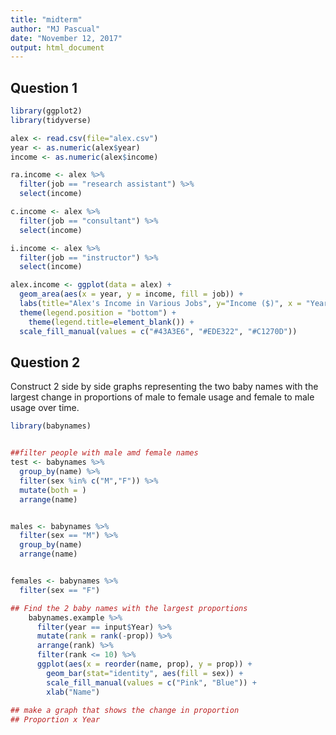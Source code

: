 ```yaml
---
title: "midterm"
author: "MJ Pascual"
date: "November 12, 2017"
output: html_document
---
```


## Question 1

```r
library(ggplot2)
library(tidyverse)

alex <- read.csv(file="alex.csv")
year <- as.numeric(alex$year)
income <- as.numeric(alex$income)

ra.income <- alex %>%
  filter(job == "research assistant") %>%
  select(income)

c.income <- alex %>%
  filter(job == "consultant") %>%
  select(income)

i.income <- alex %>%
  filter(job == "instructor") %>%
  select(income)

alex.income <- ggplot(data = alex) +
  geom_area(aes(x = year, y = income, fill = job)) + 
  labs(title="Alex's Income in Various Jobs", y="Income ($)", x = "Year") +
  theme(legend.position = "bottom") +
    theme(legend.title=element_blank()) +
  scale_fill_manual(values = c("#43A3E6", "#EDE322", "#C1270D"))


```


## Question 2
Construct 2 side by side graphs representing the two baby names with the largest change in proportions of male to female usage and female to male usage over time. 
```r
library(babynames)


##filter people with male amd female names 
test <- babynames %>%
  group_by(name) %>%
  filter(sex %in% c("M","F")) %>%
  mutate(both = )
  arrange(name)


males <- babynames %>%
  filter(sex == "M") %>% 
  group_by(name)
  arrange(name) 


females <- babynames %>%
  filter(sex == "F") 

## Find the 2 baby names with the largest proportions 
    babynames.example %>%
      filter(year == input$Year) %>%
      mutate(rank = rank(-prop)) %>%
      arrange(rank) %>%
      filter(rank <= 10) %>%
      ggplot(aes(x = reorder(name, prop), y = prop)) +
        geom_bar(stat="identity", aes(fill = sex)) +
        scale_fill_manual(values = c("Pink", "Blue")) +
        xlab("Name")
  
## make a graph that shows the change in proportion 
## Proportion x Year


```